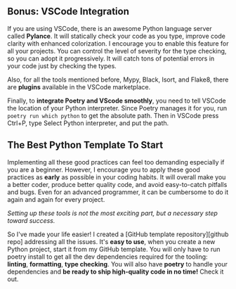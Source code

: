 
## Bonus: VSCode Integration

If you are using VSCode, there is an awesome Python language server called **Pylance**. It will
statically check your code as you type, improve code clarity with enhanced colorization. I encourage
you to enable this feature for all your projects. You can control the level of severity for the type
checking, so you can adopt it progressively. It will catch tons of potential errors in your code
just by checking the types.

Also, for all the tools mentioned before, Mypy, Black, Isort, and Flake8, there are **plugins**
available in the VSCode marketplace.

Finally, to **integrate Poetry and VScode smoothly**, you need to tell VSCode the location of your
Python interpreter. Since Poetry manages it for you, run `poetry run which python` to get the
absolute path. Then in VSCode press Ctrl+P, type Select Python interpreter, and put the path.

## The Best Python Template To Start

Implementing all these good practices can feel too demanding especially if you are a beginner.
However, I encourage you to apply these good practices as **early** as possible in your coding
habits. It will overall make you a better coder, produce better quality code, and avoid
easy-to-catch pitfalls and bugs. Even for an advanced programmer, it can be cumbersome to do it
again and again for every project.

_Setting up these tools is not the most exciting part, but a necessary step toward success._

So I've made your life easier! I created a [GitHub template repository][github repo] addressing all
the issues. It's **easy to use**, when you create a new Python project, start it from my GitHub
template. You will only have to run poetry install to get all the dev dependencies required for the
tooling: **linting**, **formatting**, **type checking**. You will also have **poetry** to handle
your dependencies and **be ready to ship high-quality code in no time!** Check it out.

<Figure
  ratio={1}
  width="100%"
  maxWidth="600px"
  src="https://statics.bitswired.com/videos/blog/python-perfect-template-use.gif"
  alt="how to use my project template"
  title="How to create a new repository from the template"
  objectFit="contain !important"
  responsive={false}
/>